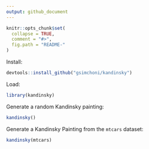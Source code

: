 ```yaml
---
output: github_document
---
```


<!-- README.md is generated from README.Rmd. Please edit that file -->

```r
knitr::opts_chunk$set(
  collapse = TRUE,
  comment = "#>",
  fig.path = "README-"
)
```

Install:
```r
devtools::install_github("gsimchoni/kandinsky")
```

Load:
```r
library(kandinsky)
```

Generate a random Kandinsky painting:
```r
kandinsky()
```

Generate a Kandinsky Painting from the `mtcars` dataset:
```r
kandinsky(mtcars)
```
